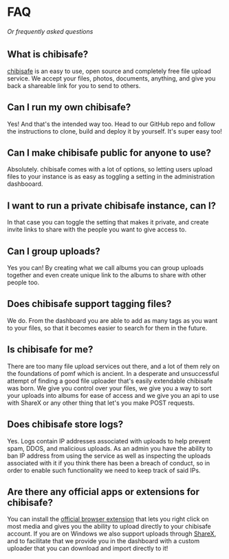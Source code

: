# FAQ

###### Or frequently asked questions

## What is chibisafe?
[chibisafe](https://chibisafe.app) is an easy to use, open source and completely free file upload service. We accept your files, photos, documents, anything, and give you back a shareable link for you to send to others.

## Can I run my own chibisafe?
Yes! And that's the intended way too. Head to our GitHub repo and follow the instructions to clone, build and deploy it by yourself. It's super easy too!

## Can I make chibisafe public for anyone to use?
Absolutely. chibisafe comes with a lot of options, so letting users upload files to your instance is as easy as toggling a setting in the administration dashbooard.

## I want to run a private chibisafe instance, can I?
In that case you can toggle the setting that makes it private, and create invite links to share with the people you want to give access to.

## Can I group uploads?
Yes you can! By creating what we call albums you can group uploads together and even create unique link to the albums to share with other people too.

## Does chibisafe support tagging files?
We do. From the dashboard you are able to add as many tags as you want to your files, so that it becomes easier to search for them in the future.

## Is chibisafe for me?
There are too many file upload services out there, and a lot of them rely on the foundations of pomf which is ancient. In a desperate and unsuccessful attempt of finding a good file uploader that's easily extendable chibisafe was born. We give you control over your files, we give you a way to sort your uploads into albums for ease of access and we give you an api to use with ShareX or any other thing that let's you make POST requests.

## Does chibisafe store logs?
Yes. Logs contain IP addresses associated with uploads to help prevent spam, DDOS, and malicious uploads. As an admin you have the ability to ban IP address from using the service as well as inspecting the uploads associated with it if you think there has been a breach of conduct, so in order to enable such functionality we need to keep track of said IPs.

## Are there any official apps or extensions for chibisafe?
You can install the [official browser extension](https://github.com/chibisafe/chibisafe-extension) that lets you right click on most media and gives you the ability to upload directly to your chibisafe account.
If you are on Windows we also support uploads through [ShareX](https://getsharex.com/), and to facilitate that we provide you in the dashboard with a custom uploader that you can download and import directly to it!
